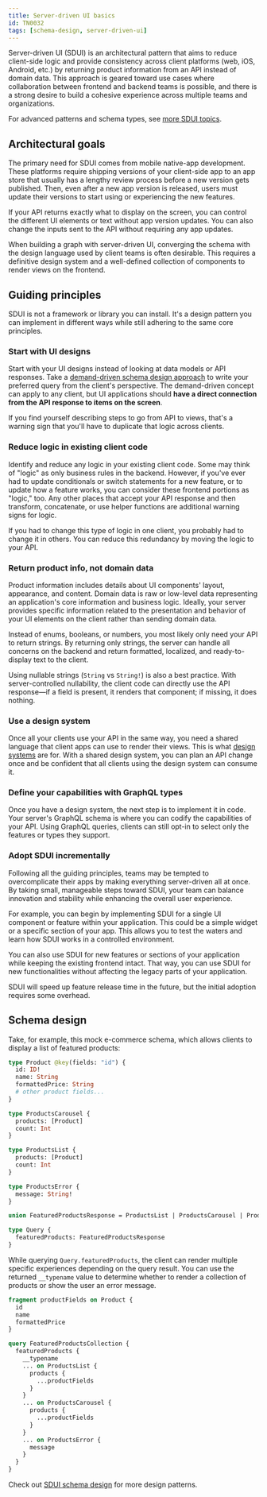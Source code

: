 ```yaml
---
title: Server-driven UI basics
id: TN0032
tags: [schema-design, server-driven-ui]
---
```


Server-driven UI (SDUI) is an architectural pattern that aims to reduce client-side logic and provide consistency across client platforms (web, iOS, Android, etc.) by returning product information from an API instead of domain data. This approach is geared toward use cases where collaboration between frontend and backend teams is possible, and there is a strong desire to build a cohesive experience across multiple teams and organizations.

<Tip>

For advanced patterns and schema types, see [more SDUI topics](/technotes/tags/server-driven-ui).

</Tip>

## Architectural goals

The primary need for SDUI comes from mobile native-app development. These platforms require shipping versions of your client-side app to an app store that usually has a lengthy review process before a new version gets published. Then, even after a new app version is released, users must update their versions to start using or experiencing the new features.

If your API returns exactly what to display on the screen, you can control the different UI elements or text without app version updates. You can also change the inputs sent to the API without requiring any app updates.

When building a graph with server-driven UI, converging the schema with the design language used by client teams is often desirable. This requires a definitive design system and a well-defined collection of components to render views on the frontend.

## Guiding principles

SDUI is not a framework or library you can install. It's a design pattern you can implement in different ways while still adhering to the same core principles.

### Start with UI designs

Start with your UI designs instead of looking at data models or API responses. Take a [demand-driven schema design approach](/technotes/TN0027-demand-oriented-schema-design/) to write your preferred query from the client's perspective. The demand-driven concept can apply to any client, but UI applications should **have a direct connection from the API response to items on the screen**.

If you find yourself describing steps to go from API to views, that's a warning sign that you'll have to duplicate that logic across clients.

### Reduce logic in existing client code

Identify and reduce any logic in your existing client code. Some may think of "logic" as only business rules in the backend. However, if you've ever had to update conditionals or switch statements for a new feature, or to update how a feature works, you can consider these frontend portions as "logic," too. Any other places that accept your API response and then transform, concatenate, or use helper functions are additional warning signs for logic.

If you had to change this type of logic in one client, you probably had to change it in others. You can reduce this redundancy by moving the logic to your API.

### Return product info, not domain data

Product information includes details about UI components' layout, appearance, and content. Domain data is raw or low-level data representing an application's core information and business logic. Ideally, your server provides specific information related to the presentation and behavior of your UI elements on the client rather than sending domain data.

Instead of enums, booleans, or numbers, you most likely only need your API to return strings. By returning only strings, the server can handle all concerns on the backend and return formatted, localized, and ready-to-display text to the client.

Using nullable strings (`String` vs `String!`) is also a best practice. With server-controlled nullability, the client code can directly use the API response—if a field is present, it renders that component; if missing, it does nothing.

### Use a design system

Once all your clients use your API in the same way, you need a shared language that client apps can use to render their views. This is what [design systems](https://www.nngroup.com/articles/design-systems-101/) are for. With a shared design system, you can plan an API change once and be confident that all clients using the design system can consume it.

### Define your capabilities with GraphQL types

Once you have a design system, the next step is to implement it in code. Your server's GraphQL schema is where you can codify the capabilities of your API. Using GraphQL queries, clients can still opt-in to select only the features or types they support.

### Adopt SDUI incrementally

Following all the guiding principles, teams may be tempted to overcomplicate their apps by making everything server-driven all at once. By taking small, manageable steps toward SDUI, your team can balance innovation and stability while enhancing the overall user experience.

For example, you can begin by implementing SDUI for a single UI component or feature within your application. This could be a simple widget or a specific section of your app. This allows you to test the waters and learn how SDUI works in a controlled environment.

You can also use SDUI for new features or sections of your application while keeping the existing frontend intact. That way, you can use SDUI for new functionalities without affecting the legacy parts of your application.

SDUI will speed up feature release time in the future, but the initial adoption requires some overhead.

## Schema design

Take, for example, this mock e-commerce schema, which allows clients to display a list of featured products:

```graphql
type Product @key(fields: "id") {
  id: ID!
  name: String
  formattedPrice: String
  # other product fields...
}

type ProductsCarousel {
  products: [Product]
  count: Int
}

type ProductsList {
  products: [Product]
  count: Int
}

type ProductsError {
  message: String!
}

union FeaturedProductsResponse = ProductsList | ProductsCarousel | ProductsError

type Query {
  featuredProducts: FeaturedProductsResponse
}
```

While querying `Query.featuredProducts`, the client can render multiple specific experiences depending on the query result. You can use the returned `__typename` value to determine whether to render a collection of products or show the user an error message.

```graphql
fragment productFields on Product {
  id
  name
  formattedPrice
}

query FeaturedProductsCollection {
  featuredProducts {
    __typename
    ... on ProductsList {
      products {
        ...productFields
      }
    }
    ... on ProductsCarousel {
      products {
        ...productFields
      }
    }
    ... on ProductsError {
      message
    }
  }
}
```

Check out [SDUI schema design](/technotes/TN0033-sdui-schema-design/) for more design patterns.
